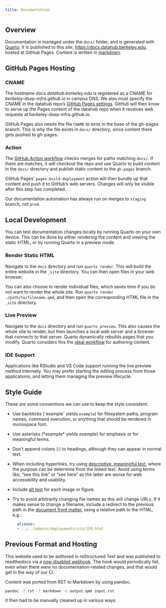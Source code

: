 ```yaml
---
title: Documentation
---
```


## Overview

Documentation is managed under the `docs/` folder, and is generated with
[Quarto](https://quarto/). It is published to this site,
<https://docs.datahub.berkeley.edu>, hosted at GitHub Pages. Content is written
in [markdown](https://quarto.org/docs/authoring/markdown-basics.html).

## GitHub Pages Hosting

### CNAME

The hostname *docs.datahub.berkeley.edu* is registered as a CNAME for *berkeley-dsep-infra.github.io* in campus DNS. We also must specify the CNAME in the datahub repo's [GitHub Pages settings](https://github.com/berkeley-dsep-infra/datahub/settings/pages). GitHub will then know to serve up the Pages content of the datahub repo when it receives web requests at berkeley-dsep-infra.github.io.

GitHub Pages also needs the file `CNAME` to exist in the base of the gh-pages branch. This is why the file exists in `docs/` directory, since content there gets pushed to gh-pages.

### Action

The
[GitHub Action workflow](https://github.com/berkeley-dsep-infra/datahub/actions/workflows/quarto-docs.yml) checks merges for paths matching `docs/`. If there are matches, it will checkout the repo and use Quarto to build content in the `docs/` directory and publish static content to the `gh-pages` branch.

GitHub Pages' `pages-build-deployment` action will then bundle up that content and push it to GitHub's web servers. Changes will only be visible after this step has completed.

::: {.callout-note appearance="simple"}
Our documentation automation has always run on merges to `staging` branch, not `prod`. 
:::

## Local Development

You can test documentation changes locally by running Quarto on your own device. This can be done by either rendering the content and viewing the static HTML, or by running Quarto in a preview mode.

### Render Static HTML

Navigate to the `docs` directory and run `quarto render`. This will build the
entire website in the `_site` directory. You can then open files in your web
browser.

You can also choose to render individual files, which saves time if you do not
want to render the whole site. Run `quarto render ./path/to/filename.qmd`, and
then open the corresponding HTML file in the `_site` directory.

### Live Preview

Navigate to the `docs` directory and run `quarto preview`. This also causes the whole site to render, but then launches a local web server and a browser that connects to that server. Quarto dynamically rebuilds pages that you modify. Quarto considers this the [ideal workflow](https://quarto.org/docs/tools/text-editors.html#workflow) for authoring content.

### IDE Support

Applications like RStudio and VS Code support running the live preview method internally. You may prefer starting the editing process from those applications, and letting them managing the preview lifecycle.

## Style Guide

These are some conventions we can use to keep the style consistent:

- Use backticks (\`example\` yields `example`) for filesystem paths, program names, command execution, or anything that should be rendered in monospace font.
- Use asterisks (\*example\* yields *example*) for emphasis or for meaningful terms.
- Don't append colons (:) to headings, although they can appear in normal text.
- When including hyperlinks, try using [descriptive, meaningful text](https://www.w3.org/WAI/WCAG22/quickref/?versions=2.1#link-purpose-in-context), where the purpose can be determine from the linked text. Avoid using terms like, "see this link" or "see here" as the latter are worse for web accessibility and usability.
- Include [alt text](https://quarto.org/docs/authoring/figures.html#alt-text) for each image or figure.
- Try to avoid arbitrarily changing file names as this will change URLs. If it makes sense to change a filename, include a redirect to the previous path in the [document front matter](https://quarto.org/docs/authoring/front-matter.html), using a relative path to the HTML, e.g.:
  ```yaml
    aliases:
    - ../../admins/deployments/stat159.html
  ```

## Previous Format and Hosting

This website used to be authored in reStructured Text and was published to readthedocs via a [now disabled webhook](https://github.com/berkeley-dsep-infra/datahub/settings/hooks). The hook would periodically fail, even when there were no documentation-related changes, and that would get in the way of our CI.

Content was ported from RST to Markdown by using pandoc.

```bash
pandoc -f rst -t markdown -o output.qmd input.rst
```

It then had to be manually cleaned up in various ways.
